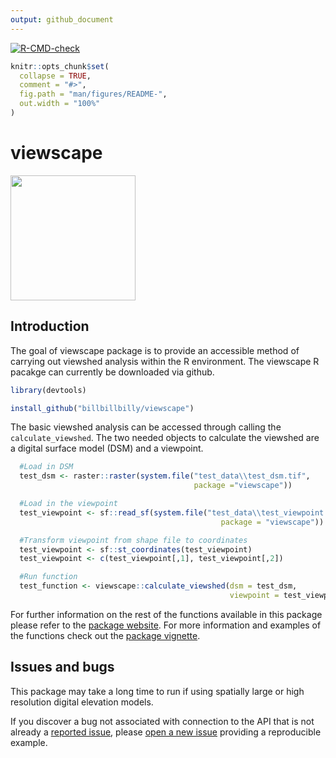 ```yaml
---
output: github_document
---
```


<!-- badges: start -->
  [![R-CMD-check](https://github.com/billbillbilly/viewscape/workflows/R-CMD-check/badge.svg)](https://github.com/billbillbilly/viewscape/actions)
  <!-- badges: end -->

```r
knitr::opts_chunk$set(
  collapse = TRUE,
  comment = "#>",
  fig.path = "man/figures/README-",
  out.width = "100%"
)
```

# viewscape

<p align="left">

<img src=".//man//figures//viewscape_hex.png" height="200">

</p>

## Introduction


The goal of viewscape package is to provide an accessible method of carrying out viewshed analysis within the R environment. The viewscape R pacakge can currently be downloaded via github.

```r
library(devtools)

install_github("billbillbilly/viewscape")

```

The basic viewshed analysis can be accessed through calling the `calculate_viewshed`. The two needed objects to calculate the viewshed are a digital surface model (DSM) and a viewpoint.

```r
  #Load in DSM
  test_dsm <- raster::raster(system.file("test_data\\test_dsm.tif",
                                         package ="viewscape"))

  #Load in the viewpoint
  test_viewpoint <- sf::read_sf(system.file("test_data\\test_viewpoint.shp",
                                               package = "viewscape"))

  #Transform viewpoint from shape file to coordinates 
  test_viewpoint <- sf::st_coordinates(test_viewpoint)
  test_viewpoint <- c(test_viewpoint[,1], test_viewpoint[,2])

  #Run function
  test_function <- viewscape::calculate_viewshed(dsm = test_dsm,
                                                 viewpoint = test_viewpoint)
```

For further information on the rest of the functions available in this package please refer to the [package website](needs to be created). For more information and examples of the functions check out the [package vignette](needs to be created).

## Issues and bugs

This package may take a long time to run if using spatially large or high resolution digital elevation models. 

If you discover a bug not associated with connection to the API that is not already a [reported issue](https://github.com/billbillbilly/viewscape/issues), please [open a new issue](https://github.com/billbillbilly/viewscape/issues/new) providing a reproducible example.
